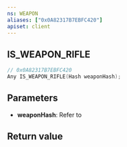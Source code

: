 ```yaml
---
ns: WEAPON
aliases: ["0x0A82317B7EBFC420"]
apiset: client
---
```

## IS_WEAPON_RIFLE

```c
// 0x0A82317B7EBFC420
Any IS_WEAPON_RIFLE(Hash weaponHash);
```


## Parameters
* **weaponHash**: Refer to <EmbeddedEnum type="eWeaponHash" />

## Return value
